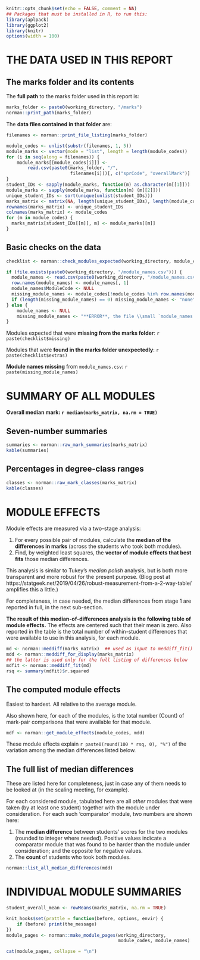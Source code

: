 ```r
knitr::opts_chunk$set(echo = FALSE, comment = NA)
## Packages that must be installed in R, to run this:
library(aplpack)
library(ggplot2)
library(knitr)
options(width = 100)
```

# THE DATA USED IN THIS REPORT

## The marks folder and its contents

The **full path** to the marks folder used in this report is:
```r
marks_folder <- paste0(working_directory, "/marks")
norman::print_path(marks_folder)
```

The **data files contained in that folder** are: 
```r
filenames <- norman::print_file_listing(marks_folder)
```

```r
module_codes <- unlist(substr(filenames, 1, 5))
module_marks <- vector(mode = "list", length = length(module_codes))
for (i in seq(along = filenames)) {
    module_marks[[module_codes[i]]] <-
        read.csv(paste0(marks_folder, "/", 
                        filenames[i]))[, c("sprCode", "overallMark")]
}
student_IDs <- sapply(module_marks, function(m) as.character(m[[1]]))
module_marks <- sapply(module_marks, function(m) (m[[2]]))
unique_student_IDs <- sort(unique(unlist(student_IDs)))
marks_matrix <- matrix(NA, length(unique_student_IDs), length(module_codes))
rownames(marks_matrix) <- unique_student_IDs
colnames(marks_matrix) <- module_codes
for (m in module_codes) {
  marks_matrix[student_IDs[[m]], m] <- module_marks[[m]]
}
```

## Basic checks on the data 

```r
checklist <- norman::check_modules_expected(working_directory, module_codes)
```

```r
if (file.exists(paste0(working_directory, "/module_names.csv"))) {
  module_names <- read.csv(paste0(working_directory, "/module_names.csv"))
  row.names(module_names) <- module_names[, 1]
  module_names$ModuleCode <- NULL
  missing_module_names <- module_codes[!module_codes %in% row.names(module_names)]
  if (length(missing_module_names) == 0) missing_module_names <- "none"
} else {
    module_names <- NULL
    missing_module_names <- "**ERROR**, the file \\small `module_names.csv` \\normalsize does not exist"
}
```

Modules expected that were **missing from the marks folder**: 
`r paste(checklist$missing)`

Modules that were **found in the marks folder unexpectedly**: 
`r paste(checklist$extras)`

**Module names missing** from \small `module_names.csv`\normalsize: `r paste(missing_module_names)`


# SUMMARY OF ALL MODULES

**Overall median mark: `r median(marks_matrix, na.rm = TRUE)`**

## Seven-number summaries

```r
summaries <- norman::raw_mark_summaries(marks_matrix)
kable(summaries)
```

## Percentages in degree-class ranges

```r
classes <- norman::raw_mark_classes(marks_matrix)
kable(classes)
```

\newpage


# MODULE EFFECTS

Module effects are measured via a two-stage analysis:

1. For every possible pair of modules, calculate the **median of the differences in marks** (across the students who took both modules).
2. Find, by weighted least squares, the **vector of module effects that best fits** those median differences.

This analysis is similar to Tukey's _median polish_ analysis, but is both more transparent and more robust for the present purpose.  (Blog post at https://statgeek.net/2019/04/26/robust-measurement-from-a-2-way-table/ amplifies this a little.)

For completeness, in case needed, the median differences from stage 1 are reported in full, in the next sub-section.

**The result of this median-of-differences analysis is the following table of module effects.**  The effects are centered such that their mean is zero.  Also reported in the table is the total number of within-student differences that were available to use in this analysis, for each module.


```r
md <- norman::meddiff(marks_matrix)  ## used as input to meddiff_fit()
mdd <- norman::meddiff_for_display(marks_matrix)
## the latter is used only for the full listing of differences below
mdfit <- norman::meddiff_fit(md)
rsq <- summary(mdfit)$r.squared
```


## The computed module effects

Easiest to hardest.  All relative to the average module.

Also shown here, for each of the modules, is the total number (Count) of mark-pair comparisons that were available for that module.

```r
mdf <- norman::get_module_effects(module_codes, mdd)
```

These module effects explain `r paste0(round(100 * rsq, 0), "%")` of the variation among the median differences listed below.


## The full list of median differences

These are listed here for completeness, just in case any of them needs to be looked at (in the scaling meeting, for example).

For each considered module, tabulated here are all _other_ modules that were taken (by at least one student) together with the module under consideration.  For each such 'comparator' module, two numbers are shown here:

1. The **median difference** between students' scores for the two modules (rounded to integer where needed).  Positive values indicate a comparator module that was found to be harder than the module under consideration; and the opposite for negative values.
2. The **count** of students who took both modules.

\small

```r
norman::list_all_median_differences(mdd)
```

\normalsize

\newpage


# INDIVIDUAL MODULE SUMMARIES

```r
student_overall_mean <- rowMeans(marks_matrix, na.rm = TRUE)
```

```r
knit_hooks$set(prattle = function(before, options, envir) {
    if (before) print(the_message)  
})
module_pages <- norman::make_module_pages(working_directory,
                                          module_codes, module_names)
```

```r
cat(module_pages, collapse = "\n")
```
